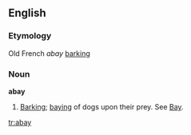==English==

===Etymology===
Old French ''abay'' [[barking]]

===Noun===
'''abay'''

# {{obsolete}} [[Barking]]; [[baying]] of dogs upon their prey. See [[Bay]].

[[tr:abay]]